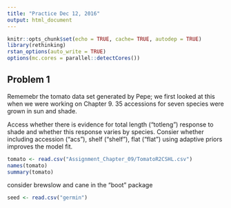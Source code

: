 ```yaml
---
title: "Practice Dec 12, 2016"
output: html_document
---
```


```r
knitr::opts_chunk$set(echo = TRUE, cache= TRUE, autodep = TRUE)
library(rethinking)
rstan_options(auto_write = TRUE)
options(mc.cores = parallel::detectCores())
```

## Problem 1

Rememebr the tomato data set generated by Pepe; we first looked at this when we were working on Chapter 9.  35 accessions for seven species were grown in sun and shade.  

Access whether there is evidence for total length ("totleng") response to shade and whether this response varies by species.  Consier whether including accession ("acs"), shelf ("shelf"), flat ("flat") using adaptive priors improves the model fit.

```r
tomato <- read.csv("Assignment_Chapter_09/TomatoR2CSHL.csv")
names(tomato)
summary(tomato)
```

consider brewslow and cane in the "boot" package
```r
seed <- read.csv("germin")
```


